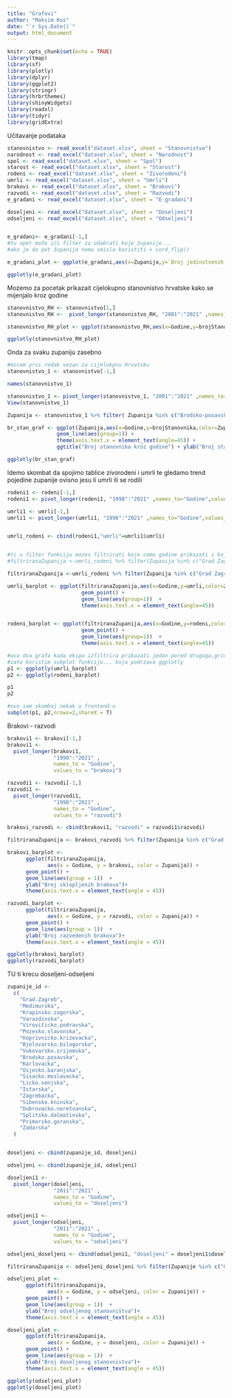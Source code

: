 ```yaml
---
title: "Grafovi"
author: "Maksim Kos"
date: "`r Sys.Date()`"
output: html_document
---
```


```r
knitr::opts_chunk$set(echo = TRUE)
library(tmap)
library(sf)
library(plotly)
library(dplyr)
library(ggplot2)
library(stringr)
library(hrbrthemes)
library(shinyWidgets)
library(readxl)
library(tidyr)
library(gridExtra)
```


Učitavanje podataka
```r
stanovnistvo <- read_excel("dataset.xlsx", sheet = "Stanovnistvo")
narodnost <- read_excel("dataset.xlsx", sheet = "Narodnost")
spol <- read_excel("dataset.xlsx", sheet = "Spol")
starost <- read_excel("dataset.xlsx", sheet = "Starost")
rodeni <- read_excel("dataset.xlsx", sheet = "Zivorodeni")
umrli <- read_excel("dataset.xlsx", sheet = "Umrli")
brakovi <- read_excel("dataset.xlsx", sheet = "Brakovi")
razvodi <- read_excel("dataset.xlsx", sheet = "Razvodi")
e_gradani <- read_excel("dataset.xlsx", sheet = "E-gradani")

doseljeni <- read_excel("dataset.xlsx", sheet = "Doseljeni")
odseljeni <- read_excel("dataset.xlsx", sheet = "Odseljeni")
```


```r
```


```r
e_gradani<- e_gradani[-1,]
#tu opet može ići filter za odabrati koje županije...
#ako je do pet županija nema smisla koristiti + cord_flip()

e_gradani_plot <- ggplot(e_gradani,aes(x=Zupanija,y=`Broj jedinstvenih korisnika`,fill=Zupanija)) + geom_bar(stat="identity",color="black") + coord_flip() + ggtitle("Broj jedinstvenih korisnika sustava e-građanin") + theme_classic()

ggplotly(e_gradani_plot)

```


Mozemo za pocetak prikazait cijelokupno stanovnistvo hrvatske kako se mijenjalo kroz godine

```r
stanovnistvo_RH <- stanovnistvo[1,]
stanovnistvo_RH <-  pivot_longer(stanovnistvo_RH, "2001":"2021" ,names_to="Godine",values_to = "brojStanovnika")

stanovnistvo_RH_plot <- ggplot(stanovnistvo_RH,aes(x=Godine,y=brojStanovnika)) + geom_line(size=1,aes(group=1),color="red") + theme(axis.text.x = element_text(angle=45)) + ggtitle("Broj stanovnika RH kroz godine") + ylab("Broj stanovnika ") 

ggplotly(stanovnistvo_RH_plot)
```



Onda za svaku zupaniju zasebno


```r
#micem prvi redak vezan za cijelokpnu Hrvatsku
stanovnistvo_1 <- stanovnistvo[-1,]

names(stanovnistvo_1)

stanovnistvo_1 <- pivot_longer(stanovnistvo_1, "2001":"2021" ,names_to="Godine",values_to = "brojStanovnika")
View(stanovnistvo_1)

Zupanija <- stanovnistvo_1 %>% filter( Zupanija %in% c("Brodsko-posavska","Vukovarsko-srijemska","Istarska","Zadarska") )

br_stan_graf <- ggplot(Zupanija,aes(x=Godine,y=brojStanovnika,color=Zupanija)) +  
                geom_line(aes(group=1)) + 
                theme(axis.text.x = element_text(angle=45)) + 
                ggtitle("Broj stanovnika kroz godine") + ylab("Broj stanovnika") 

ggplotly(br_stan_graf)

```


Idemo skombat da spojimo tablice zivorodeni i umrli te gledamo trend pojedine zupanije ovisno jesu li umrli ili se rodili
```r

rodeni1 <- rodeni[-1,]
rodeni1 <- pivot_longer(rodeni1, "1998":"2021" ,names_to="Godine",values_to = "rodeni")

umrli1 <- umrli[-1,]
umrli1 <- pivot_longer(umrli1, "1998":"2021" ,names_to="Godine",values_to = "umrli")


umrli_rodeni <- cbind(rodeni1,"umrli"=umrli1$umrli)


#ti u filter funkciju mozes filtrirati koje cemo godine prikazati i koju cemo zupaniju prikazati
#filtriranaZupanija <-umrli_rodeni %>% filter(Zupanija %in% c("Grad Zagreb"),Godine > 2010)

filtriranaZupanija <-umrli_rodeni %>% filter(Zupanija %in% c("Grad Zagreb","Vukovarsko-srijemska"))

umrli_barplot <- ggplot(filtriranaZupanija,aes(x=Godine,y=umrli,color=Zupanija)) +
                        geom_point() +
                        geom_line(aes(group=1))  +
                        theme(axis.text.x = element_text(angle=45))


rodeni_barplot <- ggplot(filtriranaZupanija,aes(x=Godine,y=rodeni,color=Zupanija)) +
                        geom_point() +
                        geom_line(aes(group=1))  +
                        theme(axis.text.x = element_text(angle=45)) 

#ova dva grafa kada ekipa izfiltrira prikazati jedan pored drugoga,grid.arrange() ne funkcionira jer ne prima ggplotly kao ulazni parametar
#zato koristim subplot funkciju... koja podrzava ggplotly
p1 <- ggplotly(umrli_barplot)
p2 <- ggplotly(rodeni_barplot) 

p1
p2

#ovo sam skombaj nekak u frontend-u
subplot(p1, p2,nrows=2,shareX = T)


```


Brakovi - razvodi 

```r

brakovi1 <- brakovi[-1,]
brakovi1 <-
  pivot_longer(brakovi1,
               "1998":"2021" ,
               names_to = "Godine",
               values_to = "brakovi")

razvodi1 <- razvodi[-1,]
razvodi1 <-
  pivot_longer(razvodi1,
               "1998":"2021" ,
               names_to = "Godine",
               values_to = "razvodi")

brakovi_razvodi <- cbind(brakovi1, "razvodi" = razvodi1$razvodi)

```


```r

filtriranaZupanija <- brakovi_razvodi %>% filter(Zupanija %in% c("Grad Zagreb","Karlovacka") )

brakovi_barplot <-
      ggplot(filtriranaZupanija,
             aes(x = Godine, y = brakovi, color = Zupanija)) +
      geom_point() +
      geom_line(aes(group = 1))  +
      ylab("Broj sklopljenih brakova")+
      theme(axis.text.x = element_text(angle = 45))

razvodi_barplot <-
      ggplot(filtriranaZupanija,
             aes(x = Godine, y = razvodi, color = Zupanija)) +
      geom_point() +
      geom_line(aes(group = 1))  +
      ylab("Broj razvedenih brakova")+
      theme(axis.text.x = element_text(angle = 45))

ggplotly(brakovi_barplot)
ggplotly(razvodi_barplot)


```




TU ti krecu doseljeni-odseljeni
```r
zupanije_id <-
  c(
    "Grad.Zagreb",
    "Medimurska",
    "Krapinsko.zagorska",
    "Varazdinska",
    "Viroviticko.podravska",
    "Pozesko.slavonska",
    "Koprivnicko.krizevacka",
    "Bjelovarsko.bilogorska",
    "Vukovarsko.srijemska",
    "Brodsko.posavska",
    "Karlovacka",
    "Osjecko.baranjska",
    "Sisacko.moslavacka",
    "Licko.senjska",
    "Istarska",
    "Zagrebacka",
    "Sibensko.kninska",
    "Dubrovacko.neretvanska",
    "Splitsko.dalmatinska",
    "Primorsko.goranska",
    "Zadarska"
  )


doseljeni <- cbind(zupanije_id, doseljeni)

odseljeni <- cbind(zupanije_id, odseljeni)
```

```r
doseljeni1 <-
  pivot_longer(doseljeni,
               "2011":"2021" ,
               names_to = "Godine",
               values_to = "doseljeni")

odseljeni1 <-
  pivot_longer(odseljeni,
               "2011":"2021" ,
               names_to = "Godine",
               values_to = "odseljeni")

odseljeni_doseljeni <- cbind(odseljeni1, "doseljeni" = doseljeni1$doseljeni)

```

```r
filtriranaZupanija <- odseljeni_doseljeni %>% filter(Zupanije %in% c("Grad Zagreb","Karlovacka") )

odseljeni_plot <-
      ggplot(filtriranaZupanija,
             aes(x = Godine, y = odseljeni, color = Zupanije)) +
      geom_point() +
      geom_line(aes(group = 1))  +
      ylab("Broj odseljenog stanovništva")+
      theme(axis.text.x = element_text(angle = 45))

doseljeni_plot <-
      ggplot(filtriranaZupanija,
             aes(x = Godine, y = doseljeni, color = Zupanije)) +
      geom_point() +
      geom_line(aes(group = 1))  +
      ylab("Broj doseljenog stanovnistva")+
      theme(axis.text.x = element_text(angle = 45))

ggplotly(odseljeni_plot)
ggplotly(doseljeni_plot)

```

